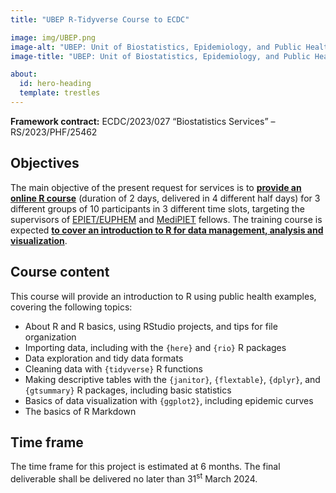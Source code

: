 ```yaml
---
title: "UBEP R-Tidyverse Course to ECDC"

image: img/UBEP.png
image-alt: "UBEP: Unit of Biostatistics, Epidemiology, and Public Health - University of Padova (ITALY)"
image-title: "UBEP: Unit of Biostatistics, Epidemiology, and Public Health - University of Padova (ITALY)"

about:
  id: hero-heading
  template: trestles
---
```


**Framework contract:** ECDC/2023/027 "Biostatistics Services" -- RS/2023/PHF/25462

## Objectives

::: {.callout-caution appearance="minimal" icon="false"}
The main objective of the present request for services is to [**provide an online R course**]{.underline} (duration of 2 days, delivered in 4 different half days) for 3 different groups of 10 participants in 3 different time slots, targeting the supervisors of [EPIET/EUPHEM](https://www.ecdc.europa.eu/en/epiet-euphem) and [MediPIET](https://www.ecdc.europa.eu/en/training-and-tools/training-programmes/fellowships/medipiet) fellows. The training course is expected [**to cover an introduction to R for data management, analysis and visualization**]{.underline}.
:::

## Course content

This course will provide an introduction to R using public health examples, covering the following topics:

-   About R and R basics, using RStudio projects, and tips for file organization
-   Importing data, including with the `{here}` and `{rio}` R packages
-   Data exploration and tidy data formats
-   Cleaning data with `{tidyverse}` R functions
-   Making descriptive tables with the `{janitor}`, `{flextable}`, `{dplyr}`, and `{gtsummary}` R packages, including basic statistics
-   Basics of data visualization with `{ggplot2}`, including epidemic curves
-   The basics of R Markdown

## Time frame

The time frame for this project is estimated at 6 months. The final deliverable shall be delivered no later than 31^st^ March 2024.
